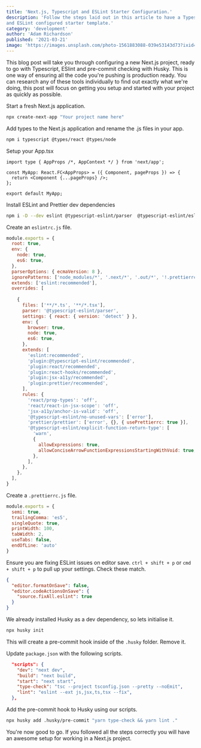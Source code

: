 ---
title: 'Next.js, Typescript and ESLint Starter Configuration.'
description: 'Follow the steps laid out in this article to have a Typescript
and ESLint configured starter template.'
category: 'development'
author: 'Adam Richardson'
published: '2021-03-21'
image: 'https://images.unsplash.com/photo-1561883088-039e53143d73?ixid=MXwxMjA3fDB8MHxwaG90by1wYWdlfHx8fGVufDB8fHw'
---

This blog post will take you through configuring a new Next.js project, ready 
to go with Typescript, ESlint and pre-commit checking with Husky. This is one 
way of ensuring all the code you're pushing is production ready. You can research
any of these tools individually to find out exactly what we're doing, this post 
will focus on getting you setup and started with your project as quickly as possible.

Start a fresh Next.js application.
```js
npx create-next-app "Your project name here"
```

Add types to the Next.js application and rename the .js files in your app.

```bash
npm i typescript @types/react @types/node
```

Setup your App.tsx
```jsx:/pages/_app.tsx
import type { AppProps /*, AppContext */ } from 'next/app';

const MyApp: React.FC<AppProps> = ({ Component, pageProps }) => {
  return <Component {...pageProps} />;
};

export default MyApp;
```
Install ESLint and Prettier dev dependencies
```bash
npm i -D --dev eslint @typescript-eslint/parser  @typescript-eslint/eslint-plugin eslint-plugin-react eslint-plugin-react-hooks eslint-plugin-jsx-a11y prettier eslint-plugin-prettier eslint-config-prettier husky
```

Create an `eslintrc.js` file.
```js:.eslintrc.js
module.exports = {
  root: true,
  env: {
    node: true,
    es6: true,
  },
  parserOptions: { ecmaVersion: 8 }, 
  ignorePatterns: ['node_modules/*', '.next/*', '.out/*', '!.prettierrc.js'], 
  extends: ['eslint:recommended'],
  overrides: [
    
    {
      files: ['**/*.ts', '**/*.tsx'],
      parser: '@typescript-eslint/parser',
      settings: { react: { version: 'detect' } },
      env: {
        browser: true,
        node: true,
        es6: true,
      },
      extends: [
        'eslint:recommended',
        'plugin:@typescript-eslint/recommended',
        'plugin:react/recommended', 
        'plugin:react-hooks/recommended',
        'plugin:jsx-a11y/recommended', 
        'plugin:prettier/recommended', 
      ],
      rules: {
        'react/prop-types': 'off',
        'react/react-in-jsx-scope': 'off',
        'jsx-a11y/anchor-is-valid': 'off',
        '@typescript-eslint/no-unused-vars': ['error'],
        'prettier/prettier': ['error', {}, { usePrettierrc: true }],
        '@typescript-eslint/explicit-function-return-type': [
          'warn',
          {
            allowExpressions: true,
            allowConciseArrowFunctionExpressionsStartingWithVoid: true,
          },
        ],
      },
    },
  ],
}
```
Create a `.prettierrc.js` file.
```js:.prettierrc.js
module.exports = {
  semi: true,
  trailingComma: 'es5',
  singleQuote: true,
  printWidth: 100,
  tabWidth: 2,
  useTabs: false,
  endOfLine: 'auto'
}
```

Ensure you are fixing ESLint issues on editor save. `ctrl + shift + p` or `cmd + shift + p` to pull up your settings. Check these match.
```json
{
  "editor.formatOnSave": false,
  "editor.codeActionsOnSave": {
    "source.fixAll.eslint": true
  }
}
```
We already installed Husky as a dev dependency, so lets initialise it.

```bash
npx husky init
```
This will create a pre-commit hook inside of the `.husky` folder. Remove it.

Update `package.json` with the following scripts.
```json:package.json
  "scripts": {
    "dev": "next dev",
    "build": "next build",
    "start": "next start",
    "type-check": "tsc --project tsconfig.json --pretty --noEmit",
    "lint": "eslint --ext js,jsx,ts,tsx --fix",
  },
```

Add the pre-commit hook to Husky using our scripts.

```bash
npx husky add .husky/pre-commit "yarn type-check && yarn lint ."
```

You're now good to go. If you followed all the steps correctly you will have an awesome setup for working in a Next.js project. 






